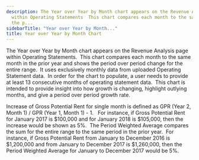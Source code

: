 ```yaml
---
description: The Year over Year by Month chart appears on the Revenue Analysis page
  within Operating Statements  This chart compares each month to the same month in
  the p...
sidebarTitle: "Year over Year by Month..."
title: Year over Year by Month Chart
---
```


The Year over Year by Month chart appears on the Revenue Analysis page within Operating Statements.  This chart compares each month to the same month in the prior year and shows the period over period change for the entire range.  It uses exclusively monthly data from uploaded Operating Statement data.  In order for the chart to populate, a user needs to provide at least 13 consecutive months of operating statement data.  This chart is intended to provide insight into how growth is changing, highlight outlying months, and give a period over period growth rate.


Increase of Gross Potential Rent for single month is defined as GPR (Year 2, Month 1) / GPR (Year 1, Month 1) - 1.   For instance, if Gross Potential Rent for January 2017 is $100,000 and for January 2018 is $105,000, then the increase would be shown as 5%.  The Period Weighted Average compares the sum for the entire range to the same period in the prior year.  For instance, if Gross Potential Rent from January to December 2016 is $1,200,000 and from January to December 2017 is $1,260,000, then the Period Weighted Average for January to December 2017 would be 5%.  


<Frame>
  <img src="/images/rediq/b9d18ab6a9bd94d49ac730283dec2252a58316ea.png" alt="" />
</Frame>